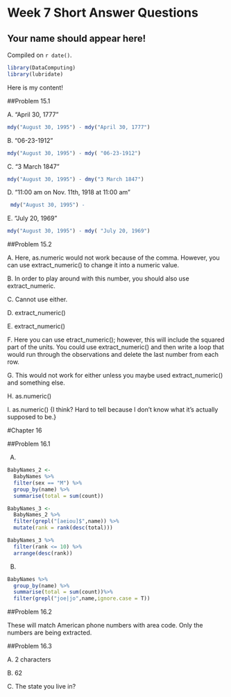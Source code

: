 # Week 7 Short Answer Questions

## Your name should appear here!

<!-- leave this material as is -->
Compiled on `r date()`.

```{r include = FALSE}
library(DataComputing)
library(lubridate)
```
<!-- put your content after this line -->

Here is my content!

##Problem 15.1

A. "April 30, 1777"

```{r}
mdy("August 30, 1995") - mdy("April 30, 1777") 
```

B. "06-23-1912"

```{r}
mdy("August 30, 1995") - mdy( "06-23-1912")
```

C. "3 March 1847"

```{r}
mdy("August 30, 1995") - dmy("3 March 1847") 
```

D. "11:00 am on Nov. 11th, 1918 at 11:00 am"

```{r}
 mdy("August 30, 1995") - 
```

E. "July 20, 1969"

```{r}
mdy("August 30, 1995") - mdy( "July 20, 1969")
```

##Problem 15.2

A. Here, as.numeric would not work because of the comma.  However, you can use extract_numeric() to change it into a numeric value.

B. In order to play around with this number, you should also use extract_numeric.

C. Cannot use either.

D. extract_numeric()

E. extract_numeric()

F. Here you can use etract_numeric(); however, this will include the squared part of the units.  You could use extract_numeric() and then write a loop that would run through the observations and delete the last number from each row.

G. This would not work for either unless you maybe used extract_numeric() and something else.

H. as.numeric()

I. as.numeric() {I think? Hard to tell because I don't know what it's actually supposed to be.}

#Chapter 16

##Problem 16.1

A.

```{r}
BabyNames_2 <-
  BabyNames %>%
  filter(sex == "M") %>%
  group_by(name) %>%
  summarise(total = sum(count)) 

BabyNames_3 <-
  BabyNames_2 %>%
  filter(grepl("[aeiou]$",name)) %>%
  mutate(rank = rank(desc(total)))

BabyNames_3 %>%
  filter(rank <= 10) %>%
  arrange(desc(rank))


```

B.

```{r}
BabyNames %>%
  group_by(name) %>%
  summarise(total = sum(count))%>%
  filter(grepl("joe|jo",name,ignore.case = T))
```
##Problem 16.2

These will match American phone numbers with area code. Only the numbers are being extracted.

##Problem 16.3

A. 2 characters

B. 62

C. The state you live in?



